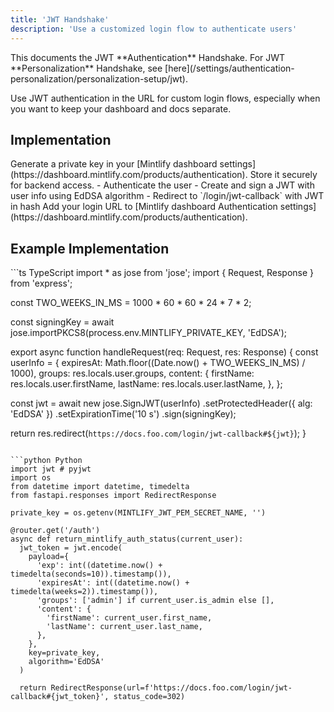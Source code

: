```yaml
---
title: 'JWT Handshake'
description: 'Use a customized login flow to authenticate users'
---
```


<Info>
  This documents the JWT **Authentication** Handshake. For JWT **Personalization** Handshake, see [here](/settings/authentication-personalization/personalization-setup/jwt).
</Info>

Use JWT authentication in the URL for custom login flows, especially when you want to keep your dashboard and docs separate.

## Implementation

<Steps>
  <Step title="Generate a private key">
    Generate a private key in your [Mintlify dashboard settings](https://dashboard.mintlify.com/products/authentication). Store it securely for backend access.
  </Step>
  <Step title="Create a login flow">
    - Authenticate the user
    - Create and sign a JWT with user info using EdDSA algorithm
    - Redirect to `/login/jwt-callback` with JWT in hash
  </Step>
  <Step title="Configure Authentication">
    Add your login URL to [Mintlify dashboard Authentication settings](https://dashboard.mintlify.com/products/authentication).
  </Step>
</Steps>

## Example Implementation

<CodeGroup>
```ts TypeScript
import * as jose from 'jose';
import { Request, Response } from 'express';

const TWO_WEEKS_IN_MS = 1000 * 60 * 60 * 24 * 7 * 2;

const signingKey = await jose.importPKCS8(process.env.MINTLIFY_PRIVATE_KEY, 'EdDSA');

export async function handleRequest(req: Request, res: Response) {
  const userInfo = {
    expiresAt: Math.floor((Date.now() + TWO_WEEKS_IN_MS) / 1000),
    groups: res.locals.user.groups,
    content: {
      firstName: res.locals.user.firstName,
      lastName: res.locals.user.lastName,
    },
  };

  const jwt = await new jose.SignJWT(userInfo)
    .setProtectedHeader({ alg: 'EdDSA' })
    .setExpirationTime('10 s')
    .sign(signingKey);

  return res.redirect(`https://docs.foo.com/login/jwt-callback#${jwt}`);
}
```

```python Python
import jwt # pyjwt
import os
from datetime import datetime, timedelta
from fastapi.responses import RedirectResponse

private_key = os.getenv(MINTLIFY_JWT_PEM_SECRET_NAME, '')

@router.get('/auth')
async def return_mintlify_auth_status(current_user):
  jwt_token = jwt.encode(
    payload={
      'exp': int((datetime.now() + timedelta(seconds=10)).timestamp()),
      'expiresAt': int((datetime.now() + timedelta(weeks=2)).timestamp()),
      'groups': ['admin'] if current_user.is_admin else [],
      'content': {
        'firstName': current_user.first_name,
        'lastName': current_user.last_name,
      },
    },
    key=private_key,
    algorithm='EdDSA'
  )

  return RedirectResponse(url=f'https://docs.foo.com/login/jwt-callback#{jwt_token}', status_code=302)
```
</CodeGroup>
</fileContent>
</invoke>